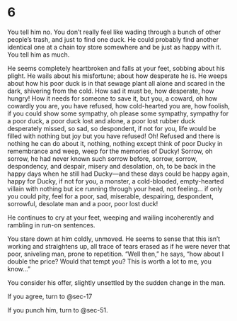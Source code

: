 # 6 {#sec-06}

You tell him no. You don’t really feel like wading through a bunch of other people’s trash, and just to find one duck. He could probably find another identical one at a chain toy store somewhere and be just as happy with it. You tell him as much.

He seems completely heartbroken and falls at your feet, sobbing about his plight. He wails about his misfortune; about how desperate he is. He weeps about how his poor duck is in that sewage plant all alone and scared in the dark, shivering from the cold. How sad it must be, how desperate, how hungry! How it needs for someone to save it, but you, a coward, oh how cowardly you are, you have refused, how cold-hearted you are, how foolish, if you could show some sympathy, oh please some sympathy, sympathy for a poor duck, a poor duck lost and alone, a poor lost rubber duck desperately missed, so sad, so despondent, if not for you, life would be filled with nothing but joy but you have refused! Oh! Refused and there is nothing he can do about it, nothing, nothing except think of poor Ducky in remembrance and weep, weep for the memories of Ducky! Sorrow, oh sorrow, he had never known such sorrow before, sorrow, sorrow, despondency, and despair, misery and desolation, oh, to be back in the happy days when he still had Ducky—and these days could be happy again, happy for Ducky, if not for you, a monster, a cold-blooded, empty-hearted villain with nothing but ice running through your head, not feeling… if only you could pity, feel for a poor, sad, miserable, despairing, despondent, sorrowful, desolate man and a poor, poor lost duck!

He continues to cry at your feet, weeping and wailing incoherently and rambling in run-on sentences. 

You stare down at him coldly, unmoved. He seems to sense that this isn’t working and straightens up, all trace of tears erased as if he were never that poor, sniveling man, prone to repetition. “Well then,” he says, “how about I double the price? Would that tempt you? This is worth a lot to me, you know…”

You consider his offer, slightly unsettled by the sudden change in the man.

If you agree, turn to @sec-17

If you punch him, turn to @sec-51.
 
